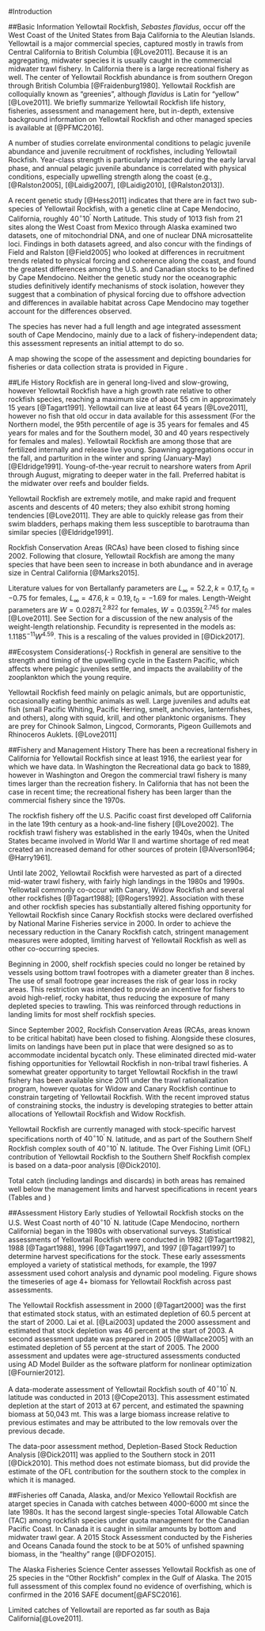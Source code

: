 <!-- ***********INTRODUCTION SECTION*************************************** -->

#Introduction

##Basic Information
Yellowtail Rockfish, *Sebastes flavidus*, occur off the West Coast of the United States from Baja California to the Aleutian Islands.  Yellowtail is a major commercial species, captured mostly in trawls from Central California to British Columbia [@Love2011].  Because it is an aggregating, midwater species it is usually caught in the commercial midwater trawl fishery. In California there is a large recreational fishery as well. The center of Yellowtail Rockfish abundance is from southern Oregon through British Columbia [@Fraidenburg1980].  Yellowtail Rockfish are colloquially known as "greenies", although *flavidus* is Latin for "yellow" [@Love2011].  We briefly summarize Yellowtail Rockfish life history, fisheries, assessment and management here, but in-depth, extensive background information on Yellowtail Rockfish and other managed species is available at [@PFMC2016].  

A number of studies correlate environmental conditions to pelagic juvenile abundance and juvenile recruitment of rockfishes, including Yellowtail Rockfish. Year-class strength is particularly impacted during the early larval phase, and annual pelagic juvenile abundance is correlated with physical conditions, especially upwelling strength along the coast (e.g., [@Ralston2005], [@Laidig2007], [@Laidig2010], [@Ralston2013]).

A recent genetic study [@Hess2011] indicates that there are in fact two sub-species of Yellowtail Rockfish, with a genetic cline at Cape Mendocino, California, roughly $40^\circ 10^\prime$ North Latitude.  This study of 1013 fish from 21 sites along the West Coast from Mexico through Alaska examined two datasets, one of mitochondrial DNA, and one of nuclear DNA microsattelite loci.  Findings in both datasets agreed, and also concur with the findings of Field and Ralston [@Field2005] who looked at differences in recruitment trends related to physical forcing and coherence along the coast, and found the greatest differences among the U.S. and Canadian stocks to be defined by Cape Mendocino.  Neither the genetic study nor the oceanographic studies definitively identify mechanisms of stock isolation, however they suggest that a combination of physical forcing due to offshore advection and differences in available habitat across Cape Mendocino may together account for the differences observed.

The species has never had a full length and age integrated assessment south of Cape Mendocino, mainly due to a lack of fishery-independent data; this assessment represents an initial attempt to do so.

A map showing the scope of the assessment and depicting boundaries for fisheries or data collection strata is provided in Figure \ref{fig:assess_region_map}.

##Life History
Rockfish are in general long-lived and slow-growing, however Yellowtail Rockfish have a high growth rate relative to other rockfish species, reaching a maximum size of about 55 cm in approximately 15 years [@Tagart1991].  Yellowtail can live at least 64 years [@Love2011], however no fish that old occur in data available for this assessment (For the Northern model, the 95th percentile of age is 35 years for females and 45 years for males and for the Southern model, 30 and 40 years respectively for females and males).  Yellowtail Rockfish are among those that are fertilized internally and release live young.  Spawning aggregations occur in the fall, and parturition in the winter and spring (January-May) [@Eldridge1991].  Young-of-the-year recruit to nearshore waters from April through August, migrating to deeper water in the fall.  Preferred habitat is the midwater over reefs and boulder fields.  

Yellowtail Rockfish are extremely motile, and make rapid and frequent ascents and descents of 40 meters; they also exhibit strong homing tendencies [@Love2011].  They are able to quickly release gas from their swim bladders, perhaps making them less susceptible to barotrauma than similar species [@Eldridge1991].  

Rockfish Conservation Areas (RCAs) have been closed to fishing since 2002.  Following that closure, Yellowtail Rockfish are among the many species that have been seen to increase in both abundance and in average size in Central California  [@Marks2015].

Literature values for von Bertallanfy parameters are $L_\infty = 52.2, k = 0.17, t_0 = -0.75$ for females, $L_\infty = 47.6, k=0.19, t_0 = -1.69$ for males.  Length-Weight parameters are $W = 0.0287L^{2.822}$ for females, $W = 0.0359L^{2.745}$ for males [@Love2011].  See Section \ref{bio-params} for a discussion of the new analysis of the weight-length relationship.  Fecundity is represented in the models as:  $1.1185^{-11}W^{4.59}$.  This is a rescaling of the values provided in [@Dick2017].


##Ecosystem Considerations{-}
Rockfish in general are sensitive to the strength and timing of the upwelling cycle in the Eastern Pacific, which affects where pelagic juveniles settle, and impacts the availability of the zooplankton which the young require.

Yellowtail Rockfish feed mainly on pelagic animals, but are opportunistic, occasionally eating benthic animals as well. Large juveniles and adults eat fish (small Pacific Whiting, Pacific Herring, smelt, anchovies, lanternfishes, and others), along with squid, krill, and other planktonic organisms.  They are prey for Chinook Salmon, Lingcod, Cormorants, Pigeon Guillemots and Rhinoceros Auklets. [@Love2011]


##Fishery and Management History
There has been a recreational fishery in California for Yellowtail Rockfish since at least 1916, the earliest year for which we have data.  In Washington the Recreational data go back to 1889, however in Washington and Oregon the commercial trawl fishery is many times larger than the recreation fishery.  In California that has not been the case in recent time; the recreational fishery has been larger than the commercial fishery since the 1970s.

The rockfish fishery off the U.S. Pacific coast first developed off California in the late 19th century as a hook-and-line fishery [@Love2002].  The rockfish trawl fishery was established in the early 1940s, when the United States became involved in World War II and wartime shortage of red meat created an increased demand for other sources of protein [@Alverson1964; @Harry1961].

Until late 2002, Yellowtail Rockfish were harvested as part of a directed mid-water trawl fishery, with fairly high landings in the 1980s and 1990s.  Yellowtail commonly co-occur with Canary, Widow Rockfish and several other rockfishes [@Tagart1988]; [@Rogers1992]. Association with these and other rockfish species has substantially altered fishing opportunity for Yellowtail Rockfish since Canary Rockfish stocks were declared overfished by National Marine Fisheries service in 2000. In order to achieve the necessary reduction in the Canary Rockfish catch, stringent management measures were adopted, limiting harvest of Yellowtail Rockfish as well as other co-occurring species.

Beginning in 2000, shelf rockfish species could no longer be retained by vessels using bottom trawl footropes with a diameter greater than 8 inches. The use of small footrope gear increases the risk of gear loss in rocky areas. This restriction was intended to provide an incentive for fishers to avoid high-relief, rocky habitat, thus reducing the exposure of many depleted species to trawling. This was reinforced through reductions in landing limits for most shelf rockfish species.

Since September 2002, Rockfish Conservation Areas (RCAs, areas known to be critical habitat) have been closed to fishing.  Alongside these closures, limits on landings have been put in place that were designed so as to accommodate incidental bycatch only.  These eliminated directed mid-water fishing opportunities for Yellowtail Rockfish in non-tribal trawl fisheries. A somewhat greater opportunity to target Yellowtail Rockfish in the trawl fishery has been available since 2011 under the trawl rationalization program, however quotas for Widow and Canary Rockfish continue to constrain targeting of Yellowtail Rockfish.  With the recent improved status of constraining stocks, the industry is developing strategies to better attain allocations of Yellowtail Rockfish and Widow Rockfish. 

Yellowtail Rockfish are currently managed with stock-specific harvest specifications north of $40^\circ 10^\prime$ N. latitude, and as part of the Southern Shelf Rockfish complex south of $40^\circ 10^\prime$ N. latitude. The Over Fishing Limit (OFL) contribution of Yellowtail Rockfish to the Southern Shelf Rockfish complex is based on a data-poor analysis [@Dick2010].

Total catch (including landings and discards) in  both areas has remained well below the management limits and harvest specifications in recent years (Tables \ref{tab:mnmgt_perform.N} and \ref{tab:mnmgt_perform.S})

##Assessment History
Early studies of Yellowtail Rockfish stocks on the U.S. West Coast north of  $40^\circ 10^\prime$ N. latitude (Cape Mendocino, northern California) began in the 1980s with observational surveys.  Statistical assessments of Yellowtail Rockfish  were conducted in 1982 [@Tagart1982], 1988 [@Tagart1988], 1996 [@Tagart1997], and 1997 [@Tagart1997] to determine harvest specifications for the stock. These early assessments employed a variety of statistical methods, for example, the 1997 assessment used cohort analysis and dynamic pool modeling.  Figure \ref{fig:assessment_history}shows the timeseries of age 4+ biomass for Yellowtail Rockfish across past assessments.

The Yellowtail Rockfish assessment in 2000 [@Tagart2000] was the first that estimated stock status, with an estimated depletion of 60.5 percent at the start of 2000. Lai et al. [@Lai2003] updated the 2000 assessment and estimated that stock depletion was 46 percent at the start of 2003. A second assessment update was prepared in 2005 [@Wallace2005] with an estimated depletion of 55 percent at the start of 2005.  The 2000 assessment and updates were age-structured assessments conducted using AD Model Builder as the software platform for nonlinear optimization [@Fournier2012].

A data-moderate assessment of Yellowtail Rockfish south of $40^\circ 10^\prime$ N. latitude was conducted in 2013 [@Cope2013]. This assessment estimated depletion at the start of 2013 at 67 percent, and estimated the spawning biomass at 50,043 mt. This was a large biomass increase relative to previous estimates and may be attributed to the low removals over the previous decade.

The data-poor assessment method, Depletion-Based Stock Reduction Analysis [@Dick2011] was applied to the Southern stock in 2011 [@Dick2010]. This method does not estimate biomass, but did provide the estimate of the OFL contribution for the southern stock to the complex in which it is managed.


##Fisheries off Canada, Alaska, and/or Mexico
Yellowtail Rockfish are atarget species in Canada with catches between 4000-6000 mt since the late 1980s. It has the second largest single-species Total Allowable Catch (TAC) among rockfish species under quota management for the Canadian Pacific Coast. In Canada it is caught in similar amounts by bottom and midwater trawl gear. A 2015 Stock Assessment conducted by the Fisheries and Oceans Canada found the stock to be at 50\% of unfished spawning biomass, in the "healthy" range [@DFO2015].

The Alaska Fisheries Science Center assesses Yellowtail Rockfish as one of 25 species in the "Other Rockfish" complex in the Gulf of Alaska.  The 2015 full assessment of this complex found no evidence of overfishing, which is confirmed in the 2016 SAFE document[@AFSC2016].

Limited catches of Yellowtail are reported as far south as Baja California[@Love2011].

